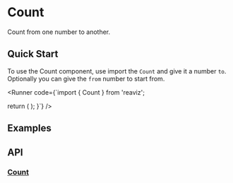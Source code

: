 
# Count

Count from one number to another.

## Quick Start
To use the Count component, use import the `Count` and give it a number `to`. Optionally
you can give the `from` number to start from.

<Runner code={`import { Count } from 'reaviz';

  return (
    <Count
      from={0}
      to={50}
    />
  );
}`}
/>

## Examples
<Meta of={Stories} />
<ToggleCanvas of={Stories.Simple} storybook="utils-count--simple" />

## API

### [Count](https://github.com/reaviz/reaviz/blob/master/src/common/Count/Count.tsx)
<PropsTable name="Count" />